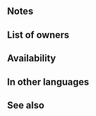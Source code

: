 {{Passive
|type=B
|name=New Divinity
|exclusive=1
|canUseWeapon={{WeaponList|All}}
|canUseMove={{MoveList|All}}
|properties=random_owner
|1name=New Divinity
|1tagid=SID_新たなる神竜王
|1cost=300
|1effect=At start of combat, if unit's HP ≥ 25%, inflicts Atk/Res-5 on foe during combat, and also, if unit's Res > foe's Res, reduces damage from attacks during combat and from area-of-effect Specials (excluding Røkkr area-of-effect Specials) by percentage = difference between stats × 4 (max 40%). At start of combat, if unit's HP ≥ 40%, foe cannot make a follow-up attack during combat.
|1required=-
}}
==Notes==
{{Temporary debuffs}}
{{DamagePercentageReduction}}
{{AoEDamageReduction}}
{{Prevent follow-up}}

==List of owners==
{{Skill Hero List}}
==Availability==
{{PassiveFocusList}}
{{PassiveDistributionList}}
{{PassiveCombatManualList}}
==In other languages==
{{OtherLanguages
|japanese=新たなる神竜王
|german=Neue Gottheit
|spanishEU=Nueva divinidad
|spanishLA=Nueva divinidad
|french=Nouvelle divinité
|italian=Nuova divinità
|chineseTW=新的神龍王
|portuguese=Nova divindade
}}
==See also==
{{See also skills|cond=Description LIKE '%unit_s Res > foe_s Res%from attacks during combat and from area-of-effect Specials%' OR Description LIKE '%inflicts Atk/Res-%reduces damage%'|columns=3}}
{{Passives Navbox|B}}